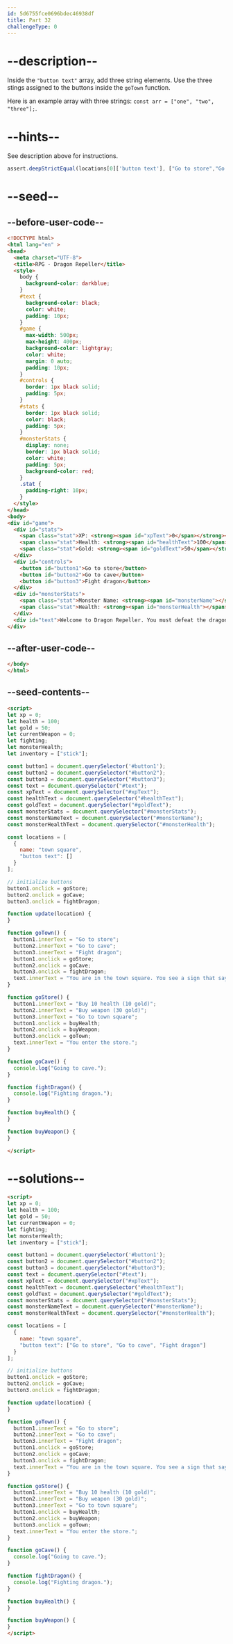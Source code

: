 ```yaml
---
id: 5d6755fce0696bdec46938df
title: Part 32
challengeType: 0
---
```


# --description--

Inside the `"button text"` array, add three string elements. Use the three stings assigned to the buttons inside the `goTown` function.

Here is an example array with three strings: `const arr = ["one", "two", "three"];`.

# --hints--

See description above for instructions.

```js
assert.deepStrictEqual(locations[0]['button text'], ["Go to store","Go to cave","Fight dragon"]);
```

# --seed--

## --before-user-code--

```html
<!DOCTYPE html>
<html lang="en" >
<head>
  <meta charset="UTF-8">
  <title>RPG - Dragon Repeller</title>
  <style>
    body {
      background-color: darkblue;
    }
    #text {
      background-color: black;
      color: white;
      padding: 10px;
    }
    #game {
      max-width: 500px;
      max-height: 400px;
      background-color: lightgray;
      color: white;
      margin: 0 auto;
      padding: 10px;
    }
    #controls {
      border: 1px black solid;
      padding: 5px;
    }
    #stats {
      border: 1px black solid;
      color: black;
      padding: 5px;
    }
    #monsterStats {
      display: none;
      border: 1px black solid;
      color: white;
      padding: 5px;
      background-color: red;
    }
    .stat {
      padding-right: 10px;
    }
  </style>
</head>
<body>
<div id="game">
  <div id="stats">
    <span class="stat">XP: <strong><span id="xpText">0</span></strong></span>
    <span class="stat">Health: <strong><span id="healthText">100</span></strong></span>
    <span class="stat">Gold: <strong><span id="goldText">50</span></strong></span>
  </div>
  <div id="controls">
    <button id="button1">Go to store</button>
    <button id="button2">Go to cave</button>
    <button id="button3">Fight dragon</button>
  </div>
  <div id="monsterStats">
    <span class="stat">Monster Name: <strong><span id="monsterName"></span></strong></span>
    <span class="stat">Health: <strong><span id="monsterHealth"></span></strong></span>
  </div>
  <div id="text">Welcome to Dragon Repeller. You must defeat the dragon that is preventing people from leaving the town. You are in the town square. Where do you want to go? Use the buttons above.</div>
</div>
```

## --after-user-code--

```html
</body>
</html>
```

## --seed-contents--

```html
<script>
let xp = 0;
let health = 100;
let gold = 50;
let currentWeapon = 0;
let fighting;
let monsterHealth;
let inventory = ["stick"];

const button1 = document.querySelector('#button1');
const button2 = document.querySelector("#button2");
const button3 = document.querySelector("#button3");
const text = document.querySelector("#text");
const xpText = document.querySelector("#xpText");
const healthText = document.querySelector("#healthText");
const goldText = document.querySelector("#goldText");
const monsterStats = document.querySelector("#monsterStats");
const monsterNameText = document.querySelector("#monsterName");
const monsterHealthText = document.querySelector("#monsterHealth");

const locations = [
  {
    name: "town square",
    "button text": []
  }
];

// initialize buttons
button1.onclick = goStore;
button2.onclick = goCave;
button3.onclick = fightDragon;

function update(location) {  
}

function goTown() {
  button1.innerText = "Go to store";
  button2.innerText = "Go to cave";
  button3.innerText = "Fight dragon";
  button1.onclick = goStore;
  button2.onclick = goCave;
  button3.onclick = fightDragon;
  text.innerText = "You are in the town square. You see a sign that says \"Store\".";
}

function goStore() {
  button1.innerText = "Buy 10 health (10 gold)";
  button2.innerText = "Buy weapon (30 gold)";
  button3.innerText = "Go to town square";
  button1.onclick = buyHealth;
  button2.onclick = buyWeapon;
  button3.onclick = goTown;
  text.innerText = "You enter the store.";
}

function goCave() {
  console.log("Going to cave.");
}

function fightDragon() {
  console.log("Fighting dragon.");
}

function buyHealth() {
}

function buyWeapon() {
}

</script>
```

# --solutions--

```html
<script>
let xp = 0;
let health = 100;
let gold = 50;
let currentWeapon = 0;
let fighting;
let monsterHealth;
let inventory = ["stick"];

const button1 = document.querySelector('#button1');
const button2 = document.querySelector("#button2");
const button3 = document.querySelector("#button3");
const text = document.querySelector("#text");
const xpText = document.querySelector("#xpText");
const healthText = document.querySelector("#healthText");
const goldText = document.querySelector("#goldText");
const monsterStats = document.querySelector("#monsterStats");
const monsterNameText = document.querySelector("#monsterName");
const monsterHealthText = document.querySelector("#monsterHealth");

const locations = [
  {
    name: "town square",
    "button text": ["Go to store", "Go to cave", "Fight dragon"]
  }
];

// initialize buttons
button1.onclick = goStore;
button2.onclick = goCave;
button3.onclick = fightDragon;

function update(location) {  
}

function goTown() {
  button1.innerText = "Go to store";
  button2.innerText = "Go to cave";
  button3.innerText = "Fight dragon";
  button1.onclick = goStore;
  button2.onclick = goCave;
  button3.onclick = fightDragon;
  text.innerText = "You are in the town square. You see a sign that says \"Store\".";
}

function goStore() {
  button1.innerText = "Buy 10 health (10 gold)";
  button2.innerText = "Buy weapon (30 gold)";
  button3.innerText = "Go to town square";
  button1.onclick = buyHealth;
  button2.onclick = buyWeapon;
  button3.onclick = goTown;
  text.innerText = "You enter the store.";
}

function goCave() {
  console.log("Going to cave.");
}

function fightDragon() {
  console.log("Fighting dragon.");
}

function buyHealth() {
}

function buyWeapon() {
}
</script>
```
